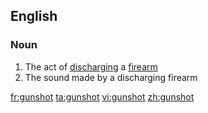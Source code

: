==English==

===Noun===
{{en-noun}}

# The act of [[discharge|discharging]] a [[firearm]]
# The sound made by a discharging firearm

[[fr:gunshot]]
[[ta:gunshot]]
[[vi:gunshot]]
[[zh:gunshot]]